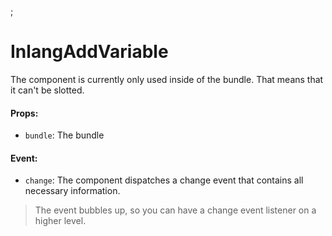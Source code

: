 

<Meta of={InlangAddInput} />;

# InlangAddVariable

The component is currently only used inside of the bundle. That means that it can't be slotted.

<Canvas of={InlangAddInput.Example} />

#### Props:

- `bundle`: The bundle

#### Event:

- `change`: The component dispatches a change event that contains all necessary information.

> The event bubbles up, so you can have a change event listener on a higher level.

